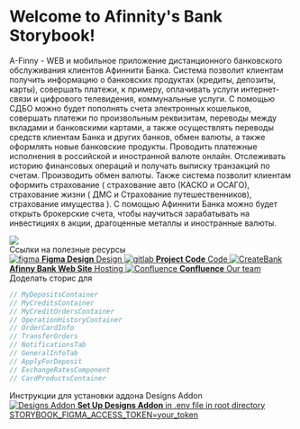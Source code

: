 
<Meta title="Getting Started/CreateBank introduction" />

<style>{`
  .subheading {
    --mediumdark: '#999999';
    font-weight: 900;
    font-size: 13px;
    color: #999;
    letter-spacing: 6px;
    line-height: 24px;
    text-transform: uppercase;
    margin-bottom: 12px;
    margin-top: 40px;
  }

  .links {
    display: grid;
    grid-template-columns: 1fr;
    grid-template-rows: 1fr;
    row-gap: 10px;
  }

  @media (min-width: 620px) {
    .links {
      row-gap: 20px;
      column-gap: 20px;
      grid-template-columns: 1fr 1fr;
    }
  }

  @media all and (-ms-high-contrast:none) {
  .links {
      display: -ms-grid;
      -ms-grid-columns: 1fr 1fr;
      -ms-grid-rows: 1fr 1fr;
    }
  }

  .links-item {
    padding: 20px 30px 20px 15px;
    border: 1px solid #00000010;
    border-radius: 5px;
    transition: background 150ms ease-out, border 150ms ease-out, transform 150ms ease-out;
    color: #333333;
    display: flex;
    align-items: flex-start;
  }


  .links-item:hover {
    border-color: #1EA7FD50;
    transform: translate3d(0, -3px, 0);
    box-shadow: rgba(0, 0, 0, 0.08) 0 3px 10px 0;
  }

  .links-item:active {
    border-color: #1EA7FD;
    transform: translate3d(0, 0, 0);
  }

  .links-item strong {
    font-weight: 700;
    display: block;
    margin-bottom: 2px;
  }

  .links-item img {
    height: 40px;
    width: 40px;
    margin-right: 15px;
    flex: none;
  }

  .links-item span {
    font-size: 14px;
    line-height: 20px;
  }

  .links-item span strong:first-of-type {
    font-size: 15px;
    line-height: 20px;
  }


`}</style>

# Welcome to Afinnity's Bank Storybook!

A-Finny - WEB и мобильное приложение дистанционного банковского обслуживания клиентов Афиннити Банка.
Система позволит клиентам получить информацию о банковских продуктах (кредиты, депозиты, карты),
совершать платежи, к примеру, оплачивать услуги интернет-связи и цифрового телевидения, коммунальные услуги.
С помощью СДБО можно будет пополнять счета электронных кошельков, совершать платежи по произвольным реквизитам,
переводы между вкладами и банковскими картами, а также осуществлять переводы средств клиентам Банка и других банков, обмен валюты,
а также оформлять новые банковские продукты. Проводить платежные исполнения в российской и иностранной валюте онлайн.
Отслеживать историю финансовых операций и получать выписку транзакций по счетам. Производить обмен валюты.
Также система позволит клиентам оформить страхование ( страхование авто (КАСКО и ОСАГО), страхование жизни ( ДМС и Страхование путешественников),
страхование имущества ). С помощью Афиннити Банка можно будет открыть брокерские счета, чтобы научиться зарабатывать на инвестициях в акции,
драгоценные металлы и иностранные валюты.

<img src={banner} />

<div class="subheading">Ссылки на полезные ресурсы</div>
<div class="links">
    <a
        class="links-item"
        href="https://www.figma.com/file/Z8Y02skRyeUmJLVhym1Fwi/Polybank_web_new?node-id=8221%3A81950"
        target="_blank"
    >
        <img src={figma} alt="figma" />
        <span>
            <strong>Figma Design</strong>
            Design
        </span>
    </a>
    <a
        class="links-item"
        href="https://git.astondevs.ru/aston/a-finny/a-finny-frontend_react"
        target="_blank"
    >
        <img src={gitlab} alt="gitlab" />
        <span>
            <strong>Project Code</strong>
            Code
        </span>
    </a>
    <a
        class="links-item"
        href="https://a-finny-astondevs.tk/login"
        target="_blank"
    >
        <img src={siteLogo} alt="CreateBank" />
        <span>
            <strong>Afinny Bank Web Site</strong>
            Hosting
        </span>
    </a>
    <a
        class="links-item"
        href="https://wiki.astondevs.ru/pages/viewpage.action?spaceKey=AF&title=Project+Team"
        target="_blank"
    >
        <img src={confluence} alt="Confluence" />
        <span>
            <strong>Confluence</strong>
            Our team
        </span>
    </a>
</div>

<div class="subheading">Доделать сторис для</div>

```js
// MyDepositsContainer
// MyCreditsContainer
// MyCreditOrdersContainer
// OperationHistoryContainer
// OrderCardInfo
// TransferOrders
// NotificationsTab
// GeneralInfoTab
// ApplyForDeposit
// ExchangeRatesComponent
// CardProductsContainer
```

<div class="subheading">Инструкции для установки аддона Designs Addon</div>
<a
    class="links-item"
    href="https://pocka.github.io/storybook-addon-designs/?path=/story/docs-figma-figspec-readme--page"
    target="_blank"
>
    <img src={designs} alt="Designs Addon" />
    <span>
        <strong>Set Up Designs Addon</strong>
        in .env file in root directory STORYBOOK_FIGMA_ACCESS_TOKEN=your_token
    </span>
</a>
